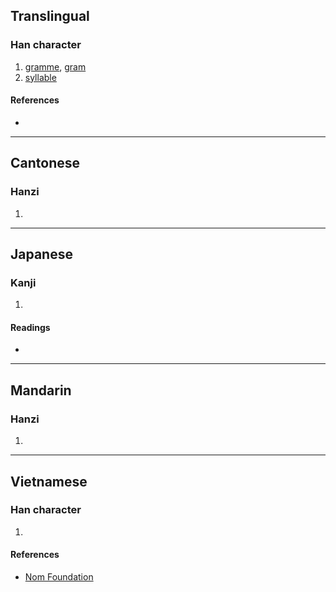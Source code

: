 {{character info/new}}
==Translingual==

===Han character===
{{Han char|rn=30|rad=口|as=09|sn=12|four=61014|canj=RMWG|ids=⿰口厘}}

# [[gramme]], [[gram]]
# [[syllable]]

====References====
* {{Han ref|kx=0201.121|dkj=04019|dj=0423.180|hdz=10652.020|uh=55B1|ud=21937|bh=B3ED|bd=46061}}

----

==Cantonese==

===Hanzi===
{{yue-hanzi|jyut=|y=lei1}}

# {{defn|lang=yue|sort=口09}}

----

==Japanese==

===Kanji===
{{ja-kanji|grade=|rs=口09}}

# {{defn|lang=ja|sort=口09}}

====Readings====
* {{ja-readings|on=[[り]] (ri)|kun=}}

----

==Mandarin==

===Hanzi===
{{cmn-hanzi|pin=[[lí]] ([[li2]])|wg=li<sup>2</sup>}}

# {{defn|lang=cmn|sort=口09}}

----

==Vietnamese==

===Han character===
{{vi-hantu|[[li]]|rs=口09}}

# {{defn|lang=vi|sort=口09}}

====References====
* [http://nomfoundation.org/common/nom_details.php?codepoint=55b1 Nom Foundation]